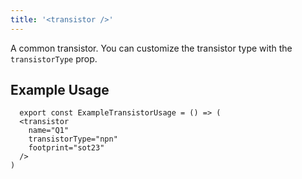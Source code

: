 ```yaml
---
title: '<transistor />'
---
```


A common transistor. You can customize the transistor type with the `transistorType` prop.


## Example Usage

```tsx ExampleTransistorUsage.tsx
  export const ExampleTransistorUsage = () => (
  <transistor
    name="Q1"
    transistorType="npn"
    footprint="sot23"
  />
)
```
